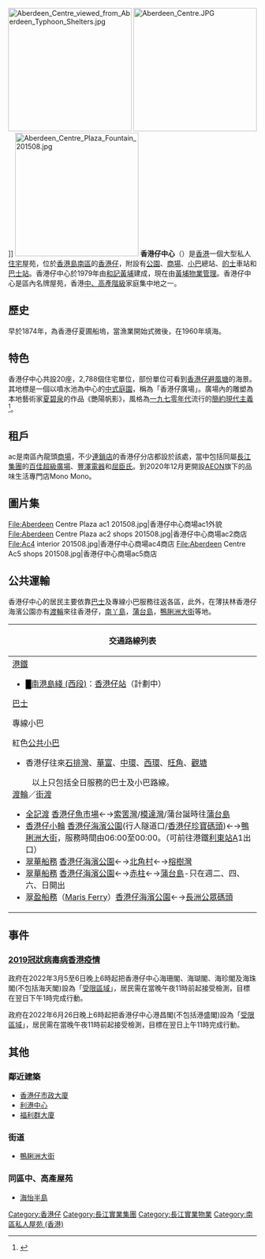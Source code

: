 {{For2|加拿大卑詩省列治文一個過去名為「香港仔中心」的商場|[[時代坊|時代坊]]}} 
[[File:Aberdeen_Centre_viewed_from_Aberdeen_Typhoon_Shelters.jpg|250px]]
[[File:Aberdeen_Centre.JPG|250px]]]]
[[File:Aberdeen_Centre_Plaza_Fountain_201508.jpg|250px]]
'''香港仔中心'''（{{lang-en|Aberdeen Centre}}）是[[香港|香港]]一個大型私人[[住宅|住宅]]屋苑，位於[[香港島|香港島]][[南區_(香港)|南區]]的[[香港仔|香港仔]]，附設有[[公園|公園]]、[[商場|商場]]、[[小巴|小巴]]總站、[[的士|的士]]車站和[[巴士站|巴士站]]。香港仔中心於1979年由[[和記黃埔|和記黃埔]]建成，現在由[[黃埔物業管理|黃埔物業管理]]。香港仔中心是區內名牌屋苑，香港[[中、高產階級|中、高產階級]]家庭集中地之一。

== 歷史 ==
早於1874年，為香港仔夏圃船塢，當漁業開始式微後，在1960年填海。

== 特色 ==
香港仔中心共設20座，2,788個住宅單位，部份單位可看到[[香港仔避風塘|香港仔避風塘]]的海景。其地標是一個以噴水池為中心的[[中式庭園|中式庭園]]，稱為「香港仔廣場」。廣場內的雕塑為本地藝術家[[夏碧泉|夏碧泉]]的作品《艷陽帆影》，風格為[[一九七零年代|一九七零年代]]流行的[[簡約現代主義|簡約現代主義]]<ref name="art">{{cite web|title=藝術奇人夏碧泉 留住香港半世紀變幻|url=https://ol.mingpao.com/php/cultureleisure3.php?nodeid=1512065519258&subcate=culture&issue=20171201|publisher=明報|accessdate=2018-11-04|archive-date=2018-11-05|archive-url=https://web.archive.org/web/20181105012205/https://ol.mingpao.com/php/cultureleisure3.php?nodeid=1512065519258&subcate=culture&issue=20171201|dead-url=no}}</ref>。

== 租戶 ==
{{Main|ac (商場)}}ac是南區內龍頭[[商場|商場]]，不少[[連鎖店|連鎖店]]的香港仔分店都設於該處，當中包括同屬[[長江集團|長江集團]]的[[百佳超級廣場|百佳超級廣場]]、[[豐澤電器|豐澤電器]]和[[屈臣氏|屈臣氏]]。到2020年12月更開設[[AEON|AEON]]旗下的品味生活專門店Mono Mono。

== 圖片集 ==
{{commonscat|Aberdeen Centre, Hong Kong}}
<gallery widths="150">
File:Aberdeen Centre Plaza ac1 201508.jpg|香港仔中心商場ac1外貌
File:Aberdeen Centre Plaza ac2 shops 201508.jpg|香港仔中心商場ac2商店
File:Ac4 interior 201508.jpg|香港仔中心商場ac4商店
File:Aberdeen Centre Ac5 shops 201508.jpg|香港仔中心商場ac5商店
</gallery>

== 公共運輸 ==
香港仔中心的居民主要依靠[[香港巴士|巴士]]及專線小巴服務往返各區，此外，在薄扶林香港仔海濱公園亦有[[香港渡輪|渡輪]]來往香港仔，[[南丫島|南丫島]]，[[蒲台島|蒲台島]]，[[鴨脷洲大街|鴨脷洲大街]]等地。
{| class="mw-collapsible mw-collapsed wikitable" style="<!--background:yellow; -->margin: 0 auto; width: auto;" 
! 交通路線列表
|-
|
;[[港鐵|港鐵]]
*<font color="{{南港島綫西段色彩}}">█</font>[[南港島綫_(西段)|南港島綫 (西段)]]：[[香港仔站|香港仔站]]（計劃中）
;[[香港巴士|巴士]]
{{港島巴士簡單列表|4|7|37A|37B|37X|38|40P|41A|42|42C|47P|48|49X|70|70A|70P|71|71P|72|73|73P|76|77|77A|77X|78|90B|91|91A|93|93A|93C|94|94A|95|95C|95P|98|595|N72}}
{{過海隧道巴士簡單列表|107|107P|170|970X|971|973|N170|X970}}
{{大嶼山巴士簡單列表|A10|NA10}}
;專線小巴
{{港島專線小巴簡單列表|4A|4B|4C|4M|4S|5|27|27A|35M|39C|39S|51|51S|52|58|58A|59|59A|59B|59S|63|63A|69|69A|69X|}}
;紅色[[公共小巴|公共小巴]]
*香港仔往來[[石排灣_(香港仔)|石排灣]]、[[華富邨|華富]]、[[中環|中環]]、[[西環|西環]]、[[旺角|旺角]]、[[觀塘|觀塘]] 
:以上只包括全日服務的巴士及小巴路線。
;[[香港渡輪|渡輪]]／[[街渡|街渡]]
*[[全記渡|全記渡]] [[香港仔魚市場|香港仔魚市場]]←→[[索罟灣|索罟灣]]/[[模達灣|模達灣]]/蒲台誕時往[[蒲台群島|蒲台島]]
*[[香港仔小輪|香港仔小輪]] [[香港仔海濱公園|香港仔海濱公園]](行人隧道口/[[香港仔珍寶碼頭|香港仔珍寶碼頭]])←→[[鴨脷洲大街|鴨脷洲大街]]，服務時間由06:00至00:00。（可前往港鐵[[利東站|利東站]]A1出口）
*[[翠華船務|翠華船務]] [[香港仔海濱公園|香港仔海濱公園]]←→[[北角村|北角村]]←→[[榕樹灣|榕樹灣]]
*[[翠華船務|翠華船務]] [[香港仔海濱公園|香港仔海濱公園]]←→[[赤柱|赤柱]]←→[[蒲台群島|蒲台島]]-只在週二、四、六、日開出
*[[翠盈船務|翠盈船務]]（[[Maris_Ferry|Maris Ferry]]）[[香港仔海濱公園|香港仔海濱公園]]←→[[長洲公眾碼頭|長洲公眾碼頭]]
|}

==事件==

=== [[2019冠狀病毒病香港疫情|2019冠狀病毒病香港疫情]] ===
政府在2022年3月5至6日晚上6時起把香港仔中心海珊閣、海瑚閣、海珍閣及海珠閣(不包括海天閣)設為「[[受限區域|受限區域]]」，居民需在當晚午夜11時前起接受檢測，目標在翌日下午1時完成行動。

政府在2022年6月26日晚上6時起把香港仔中心港昌閣(不包括港盛閣)設為「[[受限區域|受限區域]]」，居民需在當晚午夜11時前起接受檢測，目標在翌日上午11時完成行動。

== 其他 ==

=== 鄰近建築 ===

* [[香港仔市政大廈|香港仔市政大廈]]
* [[利港中心|利港中心]]
* [[福利群大廈|福利群大廈]]

=== 街道 ===

* [[鴨脷洲大街|鴨脷洲大街]]

=== 同區中、高產屋苑 ===
* [[海怡半島|海怡半島]]
{{長江集團}}
[[Category:香港仔|Category:香港仔]]
[[Category:長江實業集團|Category:長江實業集團]]
[[Category:長江實業物業|Category:長江實業物業]]
[[Category:南區私人屋苑_(香港)|Category:南區私人屋苑 (香港)]]